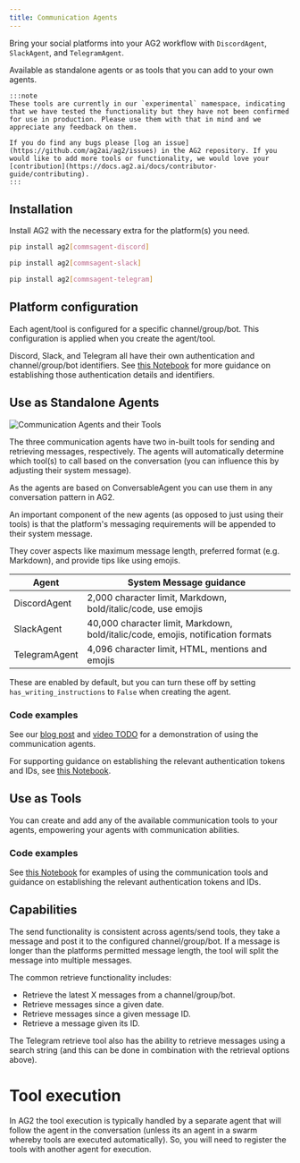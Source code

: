 ```yaml
---
title: Communication Agents
---
```


Bring your social platforms into your AG2 workflow with `DiscordAgent`, `SlackAgent`, and `TelegramAgent`.

Available as standalone agents or as tools that you can add to your own agents.

````mdx-code-block
:::note
These tools are currently in our `experimental` namespace, indicating that we have tested the functionality but they have not been confirmed for use in production. Please use them with that in mind and we appreciate any feedback on them.

If you do find any bugs please [log an issue](https://github.com/ag2ai/ag2/issues) in the AG2 repository. If you would like to add more tools or functionality, we would love your [contribution](https://docs.ag2.ai/docs/contributor-guide/contributing).
:::
````

## Installation

Install AG2 with the necessary extra for the platform(s) you need.

```bash
pip install ag2[commsagent-discord]
```
```bash
pip install ag2[commsagent-slack]
```
```bash
pip install ag2[commsagent-telegram]
```

## Platform configuration

Each agent/tool is configured for a specific channel/group/bot. This configuration is applied when you create the agent/tool.

Discord, Slack, and Telegram all have their own authentication and channel/group/bot identifiers. See [this Notebook](/docs/use-cases/notebooks/notebooks/tools_commsplatforms) for more guidance on establishing those authentication details and identifiers.

## Use as Standalone Agents

![Communication Agents and their Tools](./assets/commsagents_tools.png)

The three communication agents have two in-built tools for sending and retrieving messages, respectively. The agents will automatically determine which tool(s) to call based on the conversation (you can influence this by adjusting their system message).

As the agents are based on ConversableAgent you can use them in any conversation pattern in AG2.

An important component of the new agents (as opposed to just using their tools) is that the platform's messaging requirements will be appended to their system message.

They cover aspects like maximum message length, preferred format (e.g. Markdown), and provide tips like using emojis.

| Agent | System Message guidance |
| --- | --- |
| DiscordAgent | 2,000 character limit, Markdown, bold/italic/code, use emojis |
| SlackAgent | 40,000 character limit, Markdown, bold/italic/code, emojis, notification formats |
| TelegramAgent | 4,096 character limit, HTML, mentions and emojis |

These are enabled by default, but you can turn these off by setting `has_writing_instructions` to `False` when creating the agent.

### Code examples

See our [blog post](/docs/use-cases/notebooks/notebooks/tools_browser_use) and [video TODO]() for a demonstration of using the communication agents.

For supporting guidance on establishing the relevant authentication tokens and IDs, see [this Notebook](/docs/use-cases/notebooks/notebooks/tools_commsplatforms).

## Use as Tools

You can create and add any of the available communication tools to your agents, empowering your agents with communication abilities.

### Code examples

See [this Notebook](/docs/use-cases/notebooks/notebooks/tools_commsplatforms) for examples of using the communication tools and guidance on establishing the relevant authentication tokens and IDs.

## Capabilities

The send functionality is consistent across agents/send tools, they take a message and post it to the configured channel/group/bot. If a message is longer than the platforms permitted message length, the tool will split the message into multiple messages.

The common retrieve functionality includes:
- Retrieve the latest X messages from a channel/group/bot.
- Retrieve messages since a given date.
- Retrieve messages since a given message ID.
- Retrieve a message given its ID.

The Telegram retrieve tool also has the ability to retrieve messages using a search string (and this can be done in combination with the retrieval options above).

# Tool execution

In AG2 the tool execution is typically handled by a separate agent that will follow the agent in the conversation (unless its an agent in a swarm whereby tools are executed automatically). So, you will need to register the tools with another agent for execution.
